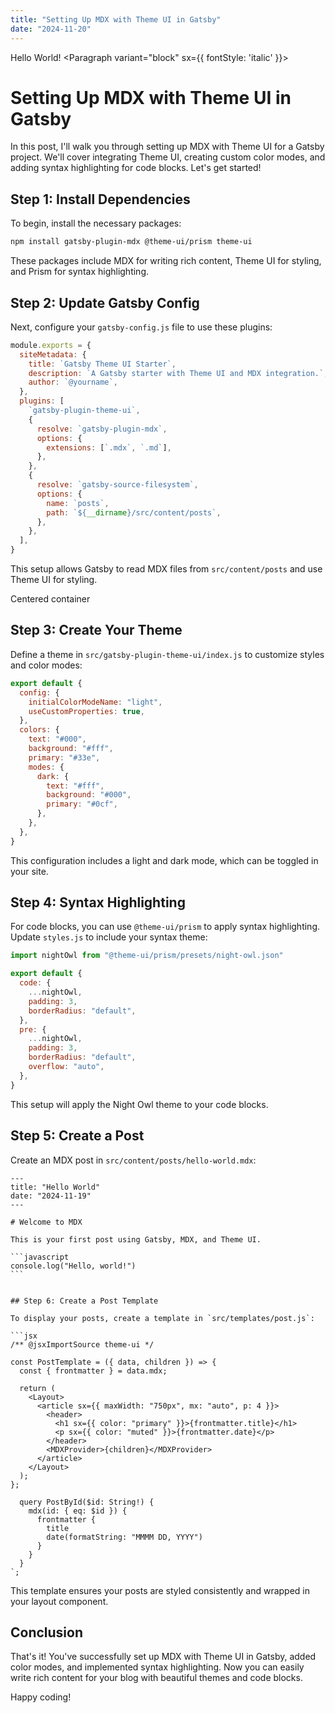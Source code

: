 ```yaml
---
title: "Setting Up MDX with Theme UI in Gatsby"
date: "2024-11-20"
---
```



<Layout>

<Container p={1} >

<Paragraph>Hello World!</Paragraph>
<Paragraph variant="block" sx={{ fontStyle: 'italic' }}>

# Setting Up MDX with Theme UI in Gatsby

In this post, I'll walk you through setting up MDX with Theme UI for a Gatsby project. We'll cover integrating Theme UI, creating custom color modes, and adding syntax highlighting for code blocks. Let's get started!

</Paragraph>

## Step 1: Install Dependencies

To begin, install the necessary packages:

```bash
npm install gatsby-plugin-mdx @theme-ui/prism theme-ui
```

These packages include MDX for writing rich content, Theme UI for styling, and Prism for syntax highlighting.

## Step 2: Update Gatsby Config

Next, configure your `gatsby-config.js` file to use these plugins:

```js
module.exports = {
  siteMetadata: {
    title: `Gatsby Theme UI Starter`,
    description: `A Gatsby starter with Theme UI and MDX integration.`,
    author: `@yourname`,
  },
  plugins: [
    `gatsby-plugin-theme-ui`,
    {
      resolve: `gatsby-plugin-mdx`,
      options: {
        extensions: [`.mdx`, `.md`],
      },
    },
    {
      resolve: `gatsby-source-filesystem`,
      options: {
        name: `posts`,
        path: `${__dirname}/src/content/posts`,
      },
    },
  ],
}
```

This setup allows Gatsby to read MDX files from `src/content/posts` and use Theme UI for styling.

Centered container

</Container>

## Step 3: Create Your Theme

Define a theme in `src/gatsby-plugin-theme-ui/index.js` to customize styles and color modes:

```js
export default {
  config: {
    initialColorModeName: "light",
    useCustomProperties: true,
  },
  colors: {
    text: "#000",
    background: "#fff",
    primary: "#33e",
    modes: {
      dark: {
        text: "#fff",
        background: "#000",
        primary: "#0cf",
      },
    },
  },
}
```

This configuration includes a light and dark mode, which can be toggled in your site.

## Step 4: Syntax Highlighting

For code blocks, you can use `@theme-ui/prism` to apply syntax highlighting. Update `styles.js` to include your syntax theme:

```js
import nightOwl from "@theme-ui/prism/presets/night-owl.json"

export default {
  code: {
    ...nightOwl,
    padding: 3,
    borderRadius: "default",
  },
  pre: {
    ...nightOwl,
    padding: 3,
    borderRadius: "default",
    overflow: "auto",
  },
}
```

This setup will apply the Night Owl theme to your code blocks.

## Step 5: Create a Post

Create an MDX post in `src/content/posts/hello-world.mdx`:

````mdx
---
title: "Hello World"
date: "2024-11-19"
---

# Welcome to MDX

This is your first post using Gatsby, MDX, and Theme UI.

```javascript
console.log("Hello, world!")
```
````

````

## Step 6: Create a Post Template

To display your posts, create a template in `src/templates/post.js`:

```jsx
/** @jsxImportSource theme-ui */

const PostTemplate = ({ data, children }) => {
  const { frontmatter } = data.mdx;

  return (
    <Layout>
      <article sx={{ maxWidth: "750px", mx: "auto", p: 4 }}>
        <header>
          <h1 sx={{ color: "primary" }}>{frontmatter.title}</h1>
          <p sx={{ color: "muted" }}>{frontmatter.date}</p>
        </header>
        <MDXProvider>{children}</MDXProvider>
      </article>
    </Layout>
  );
};

  query PostById($id: String!) {
    mdx(id: { eq: $id }) {
      frontmatter {
        title
        date(formatString: "MMMM DD, YYYY")
      }
    }
  }
`;

````

This template ensures your posts are styled consistently and wrapped in your layout component.

## Conclusion

That's it! You've successfully set up MDX with Theme UI in Gatsby, added color modes, and implemented syntax highlighting. Now you can easily write rich content for your blog with beautiful themes and code blocks.

Happy coding!

</Layout>
